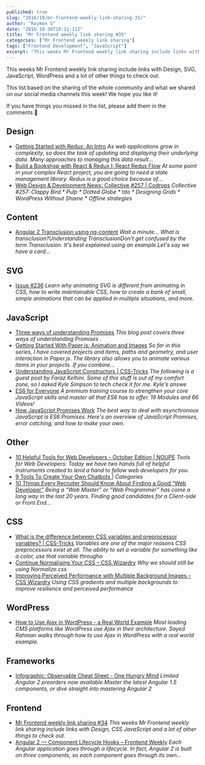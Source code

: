```yaml
---
published: true
slug: "2016/10/mr-frontend-weekly-link-sharing-35/"
author: "Raymon S"
date: "2016-10-30T18:11:11Z"
title: "Mr Frontend weekly link sharing #35"
categories: ["Mr Frontend weekly link sharing"]
tags: ["Frontend Development", "JavaScript"]
excerpt: "This weeks Mr Frontend weekly link sharing include links with Design, SVG, JavaScript, WordPress an..."
---
```


This weeks Mr Frontend weekly link sharing include links with Design, SVG, JavaScript, WordPress and a lot of other things to check out.

This list based on the sharing of the whole community and what we shared on our social media channels this week! We hope you like it!

If you have things you missed in the list, please add them in the comments 🙂

## Design

* [Getting Started with Redux: An Intro](http://buff.ly/2eCGNTY "Getting Started with Redux: An Intro") _As web applications grow in complexity, so does the task of updating and displaying their underlying data. Many approaches to managing this data result..._
* [Build a Bookshop with React & Redux I: React Redux Flow](http://buff.ly/2dICWAM "Build a Bookshop with React & Redux I: React Redux Flow") _At some point in your complex React project, you are going to need a state management library. Redux is a good choice because of..._
* [Web Design & Development News: Collective #257 | Codrops](http://buff.ly/2etEkcd "Web Design & Development News: Collective #257 | Codrops") _Collective #257: Clappy Bird * Pulp * Dotted Globe * tdo * Designing Grids * WordPress Without Shame * Offline strategies_

## Content

* [Angular 2 Transclusion using ng-content](http://buff.ly/2dSj7Hb "Angular 2 Transclusion using ng-content") _Wait a minute... What is transclusion?Understanding TransclusionDon't get confused by the term Transclusion. It's best explained using an example.Let's say we have a card..._

## SVG

* [Issue #236](http://buff.ly/2eTmPCY "Issue #236") _Learn why animating SVG is different from animating in CSS, how to write maintainable CSS, how to create a bank of small, simple animations that can be applied in multiple situations, and more._

## JavaScript

* [Three ways of understanding Promises](http://buff.ly/2eWpyvf "Three ways of understanding Promises") _This blog post covers three ways of understanding Promises ._
* [Getting Started With Paper.js: Animation and Images](http://buff.ly/2eF3hBm "Getting Started With Paper.js: Animation and Images") _So far in this series, I have covered projects and items, paths and geometry, and user interaction in Paper.js. The library also allows you to animate various items in your projects. If you combine..._
* [Understanding JavaScript Constructors | CSS-Tricks](http://buff.ly/2eq7fCJ "Understanding JavaScript Constructors | CSS-Tricks") _The following is a guest post by Faraz Kelhini. Some of this stuff is out of my comfort zone, so I asked Kyle Simpson to tech check it for me. Kyle's answe_
* [ES6 for Everyone](http://buff.ly/2dJ2t2p "ES6 for Everyone") _A premium training course to strengthen your core JavaScript skills and master all that ES6 has to offer. 19 Modules and 66 Videos!_
* [How JavaScript Promises Work](http://buff.ly/2ezDFpI "How JavaScript Promises Work") _The best way to deal with asynchronous JavaScript is ES6 Promises. Here's an overview of JavaScript Promises, error catching, and how to make your own._

## Other

* [10 Helpful Tools for Web Developers - October Edition | NOUPE](http://buff.ly/2dIzWnV "10 Helpful Tools for Web Developers - October Edition | NOUPE") _Tools for Web Developers: Today we have two hands full of helpful instruments created to lend a hand to fellow web developers for you._
* [9 Tools To Create Your Own Chatbots |](http://buff.ly/2eDZbfM "9 Tools To Create Your Own Chatbots |") _Categories_
* [10 Things Every Recruiter Should Know About Finding a Good “Web Developer”](http://buff.ly/2ehJ3jB "10 Things Every Recruiter Should Know About Finding a Good “Web Developer”") _Being a “Web Master” or “Web Programmer” has come a long way in the last 20 years. Finding good candidates for a Client-side or Front End…_

## CSS

* [What is the difference between CSS variables and preprocessor variables? | CSS-Tricks](http://buff.ly/2dVdbR9 "What is the difference between CSS variables and preprocessor variables? | CSS-Tricks") _Variables are one of the major reasons CSS preprocessors exist at all. The ability to set a variable for something like a color, use that variable througho_
* [Continue Normalising Your CSS – CSS Wizardry](http://buff.ly/2eYTCd4 "Continue Normalising Your CSS – CSS Wizardry") _Why we should still be using Normalize.css_
* [Improving Perceived Performance with Multiple Background Images – CSS Wizardry](http://buff.ly/2eeYoQF "Improving Perceived Performance with Multiple Background Images – CSS Wizardry") _Using CSS gradients and multiple backgrounds to improve resilience and perceived performance_

## WordPress

* [How to Use Ajax in WordPress - a Real World Example](http://buff.ly/2eDXlvk "How to Use Ajax in WordPress - a Real World Example") _Most leading CMS platforms like WordPress use Ajax in their architecture. Sayed Rahman walks through how to use Ajax in WordPress with a real world example._

## Frameworks

* [Infographic: Observable Cheat Sheet - One Hungry Mind](http://buff.ly/2ewVRVl "Infographic: Observable Cheat Sheet - One Hungry Mind") _Limited Angular 2 preorders now available.Master the latest Angular 1.5 components, or dive straight into mastering Angular 2_

## Frontend

* [Mr Frontend weekly link sharing #34](https://mrfrontend.org/2016/10/mr-frontend-weekly-link-sharing-34/ "Mr Frontend weekly link sharing #34") _This weeks Mr Frontend weekly link sharing include links with Design, CSS JavaScript and a lot of other things to check out._
* [Angular 2 — Component Lifecycle Hooks – Frontend Weekly](http://buff.ly/2ecoEfN "Angular 2 — Component Lifecycle Hooks – Frontend Weekly") _Each Angular application goes through a lifecycle. In fact, Angular 2 is built on three components, so each component goes through its own…_